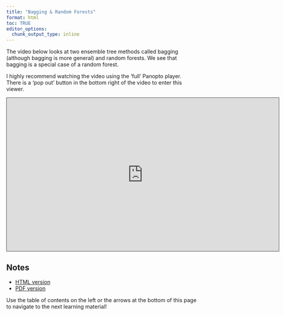 ```yaml
---
title: "Bagging & Random Forests"
format: html
toc: TRUE
editor_options: 
  chunk_output_type: inline
---
```


The video below looks at two ensemble tree methods called bagging (although bagging is more general) and random forests. We see that bagging is a special case of a random forest. 

I highly recommend watching the video using the 'full' Panopto player. There is a 'pop out' button in the bottom right of the video to enter this viewer.

```{=html}
<iframe src="https://ncsu.hosted.panopto.com/Panopto/Pages/Embed.aspx?id=918ef64e-d0ca-46d1-95b4-b2a0017f5692&autoplay=false&offerviewer=true&showtitle=true&showbrand=true&captions=false&interactivity=all" height="405" width="720" style="border: 1px solid #464646;" allowfullscreen allow="autoplay" aria-label="Panopto Embedded Video Player" aria-description="08-Bagging Trees &amp; Random Forests" ></iframe>
```

## Notes

- <a href = "08-Bagging_And_Random_Forests.html" target = "_blank">HTML version</a>
- <a href = "PDFs/08-Bagging_And_Random_Forests.pdf" target = "_blank">PDF version</a>

Use the table of contents on the left or the arrows at the bottom of this page to navigate to the next learning material!